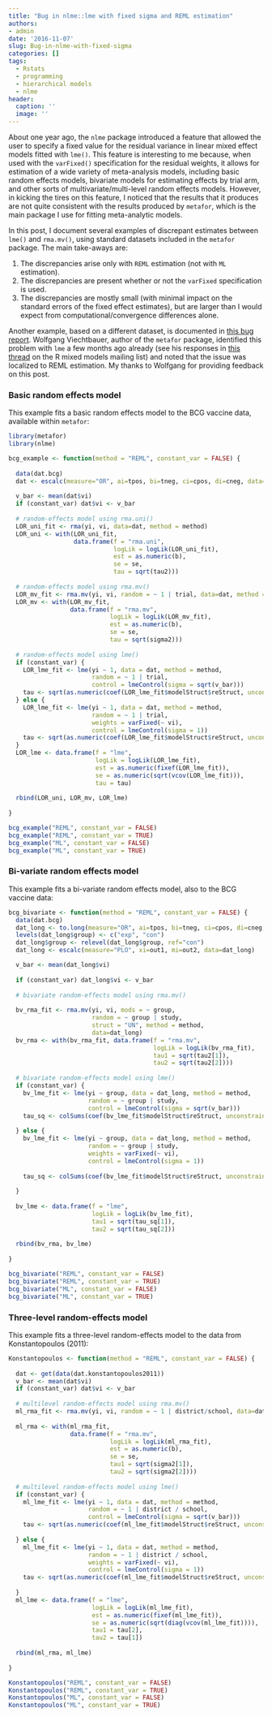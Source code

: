 ```yaml
---
title: "Bug in nlme::lme with fixed sigma and REML estimation"
authors:
- admin
date: '2016-11-07'
slug: Bug-in-nlme-with-fixed-sigma
categories: []
tags:
  - Rstats
  - programming
  - hierarchical models
  - nlme
header:
  caption: ''
  image: ''
---
```


About one year ago, the `nlme` package introduced a feature that allowed the user to specify a fixed value for the residual variance in linear mixed effect models fitted with `lme()`. This feature is interesting to me because, when used with the `varFixed()` specification for the residual weights, it allows for estimation of a wide variety of meta-analysis models, including basic random effects models, bivariate models for estimating effects by trial arm, and other sorts of multivariate/multi-level random effects models. However, in kicking the tires on this feature, I noticed that the results that it produces are not quite consistent with the results produced by `metafor`, which is the main package I use for fitting meta-analytic models. 

In this post, I document several examples of discrepant estimates between `lme()` and `rma.mv()`, using standard datasets included in the `metafor` package. The main take-aways are:

1. The discrepancies arise only with `REML` estimation (not with `ML` estimation). 
2. The discrepancies are present whether or not the `varFixed` specification is used.
3. The discrepancies are mostly small (with minimal impact on the standard errors of the fixed effect estimates), but are larger than I would expect from computational/convergence differences alone.

Another example, based on a different dataset, is documented in [this bug report](https://bugs.r-project.org/bugzilla3/show_bug.cgi?id=16975). Wolfgang Viechtbauer, author of the `metafor` package, identified this problem with `lme` a few months ago already (see his responses in [this thread](https://stat.ethz.ch/pipermail/r-sig-mixed-models/2016q2/024862.html) on the R mixed models mailing list) and noted that the issue was localized to REML estimation. My thanks to Wolfgang for providing feedback on this post.

### Basic random effects model

This example fits a basic random effects model to the BCG vaccine data, available within `metafor`:

```r
library(metafor)
library(nlme)

bcg_example <- function(method = "REML", constant_var = FALSE) {
  
  data(dat.bcg)
  dat <- escalc(measure="OR", ai=tpos, bi=tneg, ci=cpos, di=cneg, data=dat.bcg)
  
  v_bar <- mean(dat$vi)
  if (constant_var) dat$vi <- v_bar
  
  # random-effects model using rma.uni()
  LOR_uni_fit <- rma(yi, vi, data=dat, method = method)
  LOR_uni <- with(LOR_uni_fit, 
                  data.frame(f = "rma.uni", 
                             logLik = logLik(LOR_uni_fit),
                             est = as.numeric(b), 
                             se = se, 
                             tau = sqrt(tau2)))
  
  # random-effects model using rma.mv()
  LOR_mv_fit <- rma.mv(yi, vi, random = ~ 1 | trial, data=dat, method = method)
  LOR_mv <- with(LOR_mv_fit, 
                 data.frame(f = "rma.mv", 
                            logLik = logLik(LOR_mv_fit),
                            est = as.numeric(b), 
                            se = se, 
                            tau = sqrt(sigma2)))
  
  # random-effects model using lme()
  if (constant_var) {
    LOR_lme_fit <- lme(yi ~ 1, data = dat, method = method, 
                       random = ~ 1 | trial,
                       control = lmeControl(sigma = sqrt(v_bar)))
    tau <- sqrt(as.numeric(coef(LOR_lme_fit$modelStruct$reStruct, unconstrained = FALSE)) * v_bar) 
  } else {
    LOR_lme_fit <- lme(yi ~ 1, data = dat, method = method, 
                       random = ~ 1 | trial,
                       weights = varFixed(~ vi),
                       control = lmeControl(sigma = 1))
    tau <- sqrt(as.numeric(coef(LOR_lme_fit$modelStruct$reStruct, unconstrained = FALSE)))
  }
  LOR_lme <- data.frame(f = "lme", 
                        logLik = logLik(LOR_lme_fit),
                        est = as.numeric(fixef(LOR_lme_fit)), 
                        se = as.numeric(sqrt(vcov(LOR_lme_fit))), 
                        tau = tau)
  
  rbind(LOR_uni, LOR_mv, LOR_lme)
  
}

bcg_example("REML", constant_var = FALSE)
bcg_example("REML", constant_var = TRUE)
bcg_example("ML", constant_var = FALSE)
bcg_example("ML", constant_var = TRUE)
```

### Bi-variate random effects model

This example fits a bi-variate random effects model, also to the BCG vaccine data:

```r
bcg_bivariate <- function(method = "REML", constant_var = FALSE) {
  data(dat.bcg)
  dat_long <- to.long(measure="OR", ai=tpos, bi=tneg, ci=cpos, di=cneg, data=dat.bcg)
  levels(dat_long$group) <- c("exp", "con")
  dat_long$group <- relevel(dat_long$group, ref="con")
  dat_long <- escalc(measure="PLO", xi=out1, mi=out2, data=dat_long)

  v_bar <- mean(dat_long$vi)
  
  if (constant_var) dat_long$vi <- v_bar
  
  # bivariate random-effects model using rma.mv()
  
  bv_rma_fit <- rma.mv(yi, vi, mods = ~ group, 
                       random = ~ group | study, 
                       struct = "UN", method = method,
                       data=dat_long)
  bv_rma <- with(bv_rma_fit, data.frame(f = "rma.mv",
                                        logLik = logLik(bv_rma_fit),
                                        tau1 = sqrt(tau2[1]),
                                        tau2 = sqrt(tau2[2])))
  
  # bivariate random-effects model using lme()
  if (constant_var) {
    bv_lme_fit <- lme(yi ~ group, data = dat_long, method = method, 
                      random = ~ group | study,
                      control = lmeControl(sigma = sqrt(v_bar)))
    tau_sq <- colSums(coef(bv_lme_fit$modelStruct$reStruct, unconstrained = FALSE) * matrix(c(1,0,0, 1,2,1), 3, 2)) * v_bar
    
  } else {
    bv_lme_fit <- lme(yi ~ group, data = dat_long, method = method, 
                      random = ~ group | study,
                      weights = varFixed(~ vi),
                      control = lmeControl(sigma = 1))
    
    tau_sq <- colSums(coef(bv_lme_fit$modelStruct$reStruct, unconstrained = FALSE) * matrix(c(1,0,0, 1,2,1), 3, 2))
    
  }
  
  bv_lme <- data.frame(f = "lme",
                       logLik = logLik(bv_lme_fit),
                       tau1 = sqrt(tau_sq[1]),
                       tau2 = sqrt(tau_sq[2]))
  
  rbind(bv_rma, bv_lme)
  
}

bcg_bivariate("REML", constant_var = FALSE)
bcg_bivariate("REML", constant_var = TRUE)
bcg_bivariate("ML", constant_var = FALSE)
bcg_bivariate("ML", constant_var = TRUE)
```

### Three-level random-effects model

This example fits a three-level random-effects model to the data from Konstantopoulos (2011):

```r
Konstantopoulos <- function(method = "REML", constant_var = FALSE) {
  
  dat <- get(data(dat.konstantopoulos2011))
  v_bar <- mean(dat$vi)
  if (constant_var) dat$vi <- v_bar
  
  # multilevel random-effects model using rma.mv()
  ml_rma_fit <- rma.mv(yi, vi, random = ~ 1 | district/school, data=dat, method = method)
  
  ml_rma <- with(ml_rma_fit, 
                 data.frame(f = "rma.mv", 
                            logLik = logLik(ml_rma_fit),
                            est = as.numeric(b), 
                            se = se, 
                            tau1 = sqrt(sigma2[1]), 
                            tau2 = sqrt(sigma2[2])))
  
  # multilevel random-effects model using lme()
  if (constant_var) {
    ml_lme_fit <- lme(yi ~ 1, data = dat, method = method, 
                      random = ~ 1 | district / school,
                      control = lmeControl(sigma = sqrt(v_bar)))
    tau <- sqrt(as.numeric(coef(ml_lme_fit$modelStruct$reStruct, unconstrained = FALSE)) * v_bar)
    
  } else {
    ml_lme_fit <- lme(yi ~ 1, data = dat, method = method, 
                      random = ~ 1 | district / school,
                      weights = varFixed(~ vi),
                      control = lmeControl(sigma = 1))
    tau <- sqrt(as.numeric(coef(ml_lme_fit$modelStruct$reStruct, unconstrained = FALSE)))
    
  }  
  ml_lme <- data.frame(f = "lme",
                       logLik = logLik(ml_lme_fit),
                       est = as.numeric(fixef(ml_lme_fit)),
                       se = as.numeric(sqrt(diag(vcov(ml_lme_fit)))),
                       tau1 = tau[2],
                       tau2 = tau[1])
  
  rbind(ml_rma, ml_lme)
  
}

Konstantopoulos("REML", constant_var = FALSE)
Konstantopoulos("REML", constant_var = TRUE)
Konstantopoulos("ML", constant_var = FALSE)
Konstantopoulos("ML", constant_var = TRUE)
```

